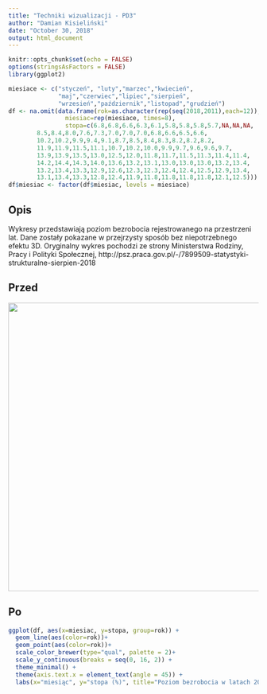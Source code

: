 ```yaml
---
title: "Techniki wizualizacji - PD3"
author: "Damian Kisieliński"
date: "October 30, 2018"
output: html_document
---
```


```r
knitr::opts_chunk$set(echo = FALSE)
options(stringsAsFactors = FALSE)
library(ggplot2)
```

```r
miesiace <- c("styczeń", "luty","marzec","kwiecień",
              "maj","czerwiec","lipiec","sierpień",
              "wrzesień","październik","listopad","grudzień")
df <- na.omit(data.frame(rok=as.character(rep(seq(2018,2011),each=12)),
                miesiac=rep(miesiace, times=8),
                stopa=c(6.8,6.8,6.6,6.3,6.1,5.8,5.8,5.8,5.7,NA,NA,NA,
        8.5,8.4,8.0,7.6,7.3,7.0,7.0,7.0,6.8,6.6,6.5,6.6,
        10.2,10.2,9.9,9.4,9.1,8.7,8.5,8.4,8.3,8.2,8.2,8.2,
        11.9,11.9,11.5,11.1,10.7,10.2,10.0,9.9,9.7,9.6,9.6,9.7,
        13.9,13.9,13.5,13.0,12.5,12.0,11.8,11.7,11.5,11.3,11.4,11.4,
        14.2,14.4,14.3,14.0,13.6,13.2,13.1,13.0,13.0,13.0,13.2,13.4,
        13.2,13.4,13.3,12.9,12.6,12.3,12.3,12.4,12.4,12.5,12.9,13.4,
        13.1,13.4,13.3,12.8,12.4,11.9,11.8,11.8,11.8,11.8,12.1,12.5)))
df$miesiac <- factor(df$miesiac, levels = miesiace)
```

## Opis
Wykresy przedstawiają poziom bezrobocia rejestrowanego na przestrzeni lat. Dane zostały pokazane w przejrzysty sposób bez niepotrzebnego efektu 3D. Oryginalny wykres pochodzi ze strony Ministerstwa Rodziny, Pracy i Polityki Społecznej, http://psz.praca.gov.pl/-/7899509-statystyki-strukturalne-sierpien-2018

## Przed

<img src="before.png" height="580" width="820"/>

## Po
```r
ggplot(df, aes(x=miesiac, y=stopa, group=rok)) +
  geom_line(aes(color=rok))+
  geom_point(aes(color=rok))+
  scale_color_brewer(type="qual", palette = 2)+
  scale_y_continuous(breaks = seq(0, 16, 2)) +
  theme_minimal() + 
  theme(axis.text.x = element_text(angle = 45)) + 
  labs(x="miesiąc", y="stopa (%)", title="Poziom bezrobocia w latach 2011-2018 - Sezonowość")
```
